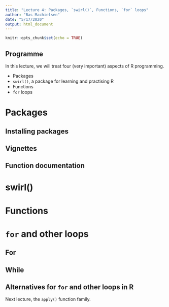 ```yaml
---
title: "Lecture 4: Packages, `swirl()`, Functions, `for` loops"
author: "Bas Machielsen"
date: "5/17/2020"
output: html_document
---
```


```r
knitr::opts_chunk$set(echo = TRUE)
```

## Programme

In this lecture, we will treat four (very important) aspects of R programming. 

- Packages
- `swirl()`, a package for learning and practising R 
- Functions
- `for` loops

# Packages

## Installing packages

## Vignettes

## Function documentation

# swirl()


# Functions

# `for` and other loops

## For

## While


## Alternatives for `for` and other loops in R

Next lecture, the `apply()` function family. 

